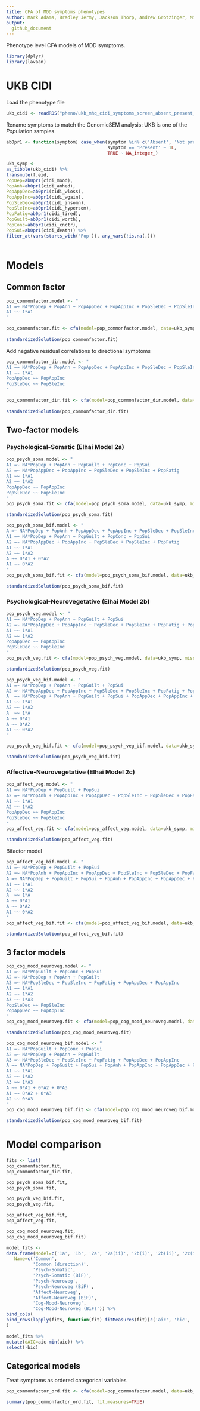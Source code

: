 ```yaml
---
title: CFA of MDD symptoms phenotypes
author: Mark Adams, Bradley Jermy, Jackson Thorp, Andrew Grotzinger, Michel Nivard 
output:
  github_document
---
```


Phenotype level CFA models of MDD symptoms. 

```r
library(dplyr)
library(lavaan)
```

# UKB CIDI

Load the phenotype file

```r
ukb_cidi <- readRDS("pheno/ukb_mhq_cidi_symptoms_screen_absent_present_contrasts.rds")
```

Rename symptoms to match the GenomicSEM analysis: UKB is one of the *Pop*ulation samples. 

```r

ab0pr1 <- function(symptom) case_when(symptom %in% c('Absent', 'Not present') ~ 0L,
						 			  symptom == 'Present' ~ 1L,
									  TRUE ~ NA_integer_)

ukb_symp <-
as_tibble(ukb_cidi) %>%
transmute(f.eid,
PopDep=ab0pr1(cidi_mood),
PopAnh=ab0pr1(cidi_anhed),
PopAppDec=ab0pr1(cidi_wloss),
PopAppInc=ab0pr1(cidi_wgain),
PopSleDec=ab0pr1(cidi_insomn),
PopSleInc=ab0pr1(cidi_hypersom),
PopFatig=ab0pr1(cidi_tired),
PopGuilt=ab0pr1(cidi_worth),
PopConc=ab0pr1(cidi_cnctr),
PopSui=ab0pr1(cidi_death)) %>%
filter_at(vars(starts_with('Pop')), any_vars(!is.na(.)))



```

# Models

## Common factor

```r

pop_commonfactor.model <- "
A1 =~ NA*PopDep + PopAnh + PopAppDec + PopAppInc + PopSleDec + PopSleInc + PopFatig + PopGuilt + PopConc + PopSui
A1 ~~ 1*A1
"

pop_commonfactor.fit <- cfa(model=pop_commonfactor.model, data=ukb_symp,  missing='ML')
							   
standardizedSolution(pop_commonfactor.fit)

```

Add negative residual correlations to directional symptoms

```r

pop_commonfactor_dir.model <- "
A1 =~ NA*PopDep + PopAnh + PopAppDec + PopAppInc + PopSleDec + PopSleInc + PopFatig + PopGuilt + PopConc + PopSui
A1 ~~ 1*A1
PopAppDec ~~ PopAppInc
PopSleDec ~~ PopSleInc
"

pop_commonfactor_dir.fit <- cfa(model=pop_commonfactor_dir.model, data=ukb_symp,  missing='ML')
							   
standardizedSolution(pop_commonfactor_dir.fit)

```

## Two-factor models

### Psychological-Somatic (Elhai Model 2a)

```r

pop_psych_soma.model <- "
A1 =~ NA*PopDep + PopAnh + PopGuilt + PopConc + PopSui 
A2 =~ NA*PopAppDec + PopAppInc + PopSleDec + PopSleInc + PopFatig
A1 ~~ 1*A1
A2 ~~ 1*A2
PopAppDec ~~ PopAppInc
PopSleDec ~~ PopSleInc
"
pop_psych_soma.fit <- cfa(model=pop_psych_soma.model, data=ukb_symp, missing="ML")

standardizedSolution(pop_psych_soma.fit)

```

```r

pop_psych_soma_bif.model <- "
A =~ NA*PopDep + PopAnh + PopAppDec + PopAppInc + PopSleDec + PopSleInc + PopFatig + PopGuilt + PopConc + PopSui
A1 =~ NA*PopDep + PopAnh + PopGuilt + PopConc + PopSui 
A2 =~ NA*PopAppDec + PopAppInc + PopSleDec + PopSleInc + PopFatig
A1 ~~ 1*A1
A2 ~~ 1*A2
A ~~ 0*A1 + 0*A2
A1 ~~ 0*A2
"
pop_psych_soma_bif.fit <- cfa(model=pop_psych_soma_bif.model, data=ukb_symp, missing="ML")

standardizedSolution(pop_psych_soma_bif.fit)

```


### Psychological-Neurovegetative (Elhai Model 2b)

```r

pop_psych_veg.model <- "
A1 =~ NA*PopDep + PopAnh + PopGuilt + PopSui
A2 =~ NA*PopAppDec + PopAppInc + PopSleDec + PopSleInc + PopFatig + PopConc
A1 ~~ 1*A1
A2 ~~ 1*A2
PopAppDec ~~ PopAppInc
PopSleDec ~~ PopSleInc
"
pop_psych_veg.fit <- cfa(model=pop_psych_veg.model, data=ukb_symp, missing="ML")

standardizedSolution(pop_psych_veg.fit)

```


```r

pop_psych_veg_bif.model <- "
A1 =~ NA*PopDep + PopAnh + PopGuilt + PopSui
A2 =~ NA*PopAppDec + PopAppInc + PopSleDec + PopSleInc + PopFatig + PopConc
A  =~ NA*PopDep + PopAnh + PopGuilt + PopSui + PopAppDec + PopAppInc + PopSleDec + PopSleInc + PopFatig + PopConc
A1 ~~ 1*A1
A2 ~~ 1*A2
A  ~~ 1*A
A ~~ 0*A1
A ~~ 0*A2
A1 ~~ 0*A2
"

pop_psych_veg_bif.fit <- cfa(model=pop_psych_veg_bif.model, data=ukb_symp, missing="ML")

standardizedSolution(pop_psych_veg_bif.fit)

```


### Affective-Neurovegetative (Elhai Model 2c)

```r

pop_affect_veg.model <- "
A1 =~ NA*PopDep + PopGuilt + PopSui
A2 =~ NA*PopAnh + PopAppInc + PopAppDec + PopSleInc + PopSleDec + PopFatig + PopConc
A1 ~~ 1*A1
A2 ~~ 1*A2
PopAppDec ~~ PopAppInc
PopSleDec ~~ PopSleInc
"
pop_affect_veg.fit <- cfa(model=pop_affect_veg.model, data=ukb_symp, missing="ML")

standardizedSolution(pop_affect_veg.fit)

```


Bifactor model
```r

pop_affect_veg_bif.model <- "
A1 =~ NA*PopDep + PopGuilt + PopSui
A2 =~ NA*PopAnh + PopAppInc + PopAppDec + PopSleInc + PopSleDec + PopFatig + PopConc
A =~ NA*PopDep + PopGuilt + PopSui + PopAnh + PopAppInc + PopAppDec + PopSleInc + PopSleDec + PopFatig + PopConc
A1 ~~ 1*A1
A2 ~~ 1*A2
A  ~~ 1*A
A ~~ 0*A1
A ~~ 0*A2
A1 ~~ 0*A2
"
pop_affect_veg_bif.fit <- cfa(model=pop_affect_veg_bif.model, data=ukb_symp, missing="ML")

standardizedSolution(pop_affect_veg_bif.fit)

```

## 3 factor models


```r

pop_cog_mood_neuroveg.model <- "
A1 =~ NA*PopGuilt + PopConc + PopSui
A2 =~ NA*PopDep + PopAnh + PopGuilt
A3 =~ NA*PopSleDec + PopSleInc + PopFatig + PopAppDec + PopAppInc
A1 ~~ 1*A1
A2 ~~ 1*A2
A3 ~~ 1*A3
PopSleDec ~~ PopSleInc
PopAppDec ~~ PopAppInc
"
pop_cog_mood_neuroveg.fit <- cfa(model=pop_cog_mood_neuroveg.model, data=ukb_symp, missing="ML")

standardizedSolution(pop_cog_mood_neuroveg.fit)

```


```r

pop_cog_mood_neuroveg_bif.model <- "
A1 =~ NA*PopGuilt + PopConc + PopSui
A2 =~ NA*PopDep + PopAnh + PopGuilt
A3 =~ NA*PopSleDec + PopSleInc + PopFatig + PopAppDec + PopAppInc
A =~ NA*PopDep + PopGuilt + PopSui + PopAnh + PopAppInc + PopAppDec + PopSleInc + PopSleDec + PopFatig + PopConc
A1 ~~ 1*A1
A2 ~~ 1*A2
A3 ~~ 1*A3
A ~~ 0*A1 + 0*A2 + 0*A3
A1 ~~ 0*A2 + 0*A3
A2 ~~ 0*A3
"
pop_cog_mood_neuroveg_bif.fit <- cfa(model=pop_cog_mood_neuroveg_bif.model, data=ukb_symp, missing="ML")

standardizedSolution(pop_cog_mood_neuroveg_bif.fit)

```

# Model comparison

```r

fits <- list(
pop_commonfactor.fit,
pop_commonfactor_dir.fit,

pop_psych_soma_bif.fit,
pop_psych_soma.fit,

pop_psych_veg_bif.fit,
pop_psych_veg.fit,

pop_affect_veg_bif.fit,
pop_affect_veg.fit,

pop_cog_mood_neuroveg.fit,
pop_cog_mood_neuroveg_bif.fit)

model_fits <- 
data.frame(Model=c('1a', '1b', '2a', '2a(ii)', '2b(i)', '2b(ii)', '2c(i)', '2c(ii)', '3', '3(ii)'),
   Name=c('Common',
		  'Common (direction)',
		  'Psych-Somatic',
		  'Psych-Somatic (BiF)',
		  'Psych-Neuroveg',
		  'Psych-Neuroveg (BiF)',
		  'Affect-Neuroveg',
		  'Affect-Neuroveg (BiF)',
		  'Cog-Mood-Neuroveg',
		  'Cog-Mood-Neuroveg (BiF)')) %>%
bind_cols(
bind_rows(lapply(fits, function(fit) fitMeasures(fit)[c('aic', 'bic', 'cfi', 'srmr')]))
)

model_fits %>%
mutate(dAIC=aic-min(aic)) %>%
select(-bic)

```

## Categorical models

Treat symptoms as ordered categorical variables

```r

pop_commonfactor_ord.fit <- cfa(model=pop_commonfactor.model, data=ukb_symp, ordered=TRUE, missing='pairwise')

summary(pop_commonfactor_ord.fit, fit.measures=TRUE)

```
